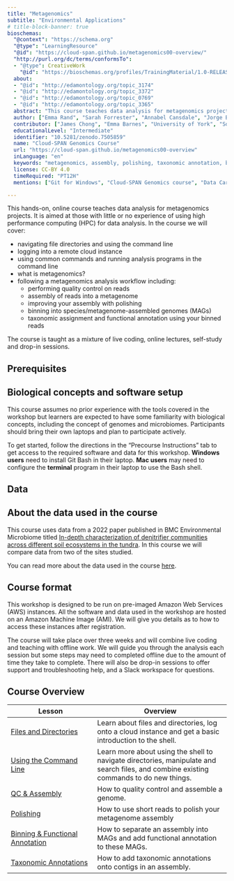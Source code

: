 ```yaml
---
title: "Metagenomics"
subtitle: "Environmental Applications"
# title-block-banner: true
bioschemas:
  "@context": "https://schema.org"
  "@type": "LearningResource"
  "@id": "https://cloud-span.github.io/metagenomics00-overview/"
  "http://purl.org/dc/terms/conformsTo":
  - "@type": CreativeWork
    "@id": "https://bioschemas.org/profiles/TrainingMaterial/1.0-RELEASE"
  about:
  - "@id": "http://edamontology.org/topic_3174"
  - "@id": "http://edamontology.org/topic_3372"
  - "@id": "http://edamontology.org/topic_0769"
  - "@id": "http://edamontology.org/topic_3365"
  abstract: "This course teaches data analysis for metagenomics projects. It covers how to (1) generate and QC a metagenome assembly, (2)' bin’ the assembly into metagenome assembled genomes (MAGs) (also known as bins), (2)identify the taxonomy of these MAGs, and (4) calculate diversity metrics and add functional annotation to identify the products of genes identified in the assembled MAGs."
  author: ["Emma Rand", "Sarah Forrester", "Annabel Cansdale", "Jorge Buenabad-Chavez", "Evelyn Greeves"]
  contributor: ["James Chong", "Emma Barnes", "University of York", "Software Sustainability Institute"]
  educationalLevel: "Intermediate"
  identifier: "10.5281/zenodo.7505859"
  name: "Cloud-SPAN Genomics Course"
  url: "https://cloud-span.github.io/metagenomics00-overview"
  inLanguage: "en"
  keywords: "metagenomics, assembly, polishing, taxonomic annotation, binning, functional annotation, shell, command line tools, cloud computing, AWS, HPC, data analysis"
  license: CC-BY 4.0
  timeRequired: "PT12H"
  mentions: ["Git for Windows", "Cloud-SPAN Genomics course", "Data Carpentries Genomics workshop"]

---
```


This hands-on, online course teaches data analysis for metagenomics projects. It is aimed at those with little or no experience of using high performance computing (HPC) for data analysis. In the course we will cover:

-   navigating file directories and using the command line
-   logging into a remote cloud instance
-   using common commands and running analysis programs in the command line
-   what is metagenomics?
-   following a metagenomics analysis workflow including:
    -   performing quality control on reads
    -   assembly of reads into a metagenome
    -   improving your assembly with polishing
    -   binning into species/metagenome-assembled genomes (MAGs)
    -   taxonomic assignment and functional annotation using your binned reads

The course is taught as a mixture of live coding, online lectures, self-study and drop-in sessions.

## Prerequisites

::: callout-important
## Biological concepts and software setup

This course assumes no prior experience with the tools covered in the workshop but learners are expected to have some familiarity with biological concepts, including the concept of genomes and microbiomes. Participants should bring their own laptops and plan to participate actively.

To get started, follow the directions in the "Precourse Instructions" tab to get access to the required software and data for this workshop. **Windows users** need to install Git Bash in their laptop. **Mac users** may need to configure the **terminal** program in their laptop to use the Bash shell.
:::

## Data

::: callout-note
## About the data used in the course

This course uses data from a 2022 paper published in BMC Environmental Microbiome titled [In-depth characterization of denitrifier communities across different soil ecosystems in the tundra](https://environmentalmicrobiome.biomedcentral.com/articles/10.1186/s40793-022-00424-2). In this course we will compare data from two of the sites studied.

You can read more about the data used in the course [here](docs/miscellanea/extras/data.qmd).
:::

## Course format

This workshop is designed to be run on pre-imaged Amazon Web Services (AWS) instances. All the software and data used in the workshop are hosted on an Amazon Machine Image (AMI). We will give you details as to how to access these instances after registration.

The course will take place over three weeks and will combine live coding and teaching with offline work. We will guide you through the analysis each session but some steps may need to completed offline due to the amount of time they take to complete. There will also be drop-in sessions to offer support and troubleshooting help, and a Slack workspace for questions.

## Course Overview

| Lesson                                                                                   | Overview                                                                                                                               |
|------------------------------------------------------------------------------------------|----------------------------------------------------------------------------------------------------------------------------------------|
| [Files and Directories](docs/lesson01-files-and-directories/index.qmd)                   | Learn about files and directories, log onto a cloud instance and get a basic introduction to the shell.                                |
| [Using the Command Line](docs/lesson02-using-the-command-line/index.qmd)                 | Learn more about using the shell to navigate directories, manipulate and search files, and combine existing commands to do new things. |
| [QC & Assembly](docs/lesson03-qc-assembly/index.qmd)                                     | How to quality control and assemble a genome.                                                                                          |
| [Polishing](docs/lesson04-polishing/index.qmd)                                           | How to use short reads to polish your metagenome assembly                                                                              |
| [Binning & Functional Annotation](docs/lesson05-binning-functional-annotation/index.qmd) | How to separate an assembly into MAGs and add functional annotation to these MAGs.                                                     |
| [Taxonomic Annotations](docs/lesson06-taxonomic-annotations/index.qmd)                   | How to add taxonomic annotations onto contigs in an assembly.                                                                          |

<!-- | [Automating Analyses with Bash Scripts](docs/lesson07-automation-bash-scripts/index.qmd) | How to automate the analyses tasks in the previous lessons using Bash scripts. | -->
